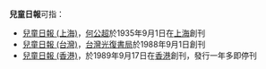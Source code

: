 '''兒童日報'''可指：
*[[兒童日報_(上海)|兒童日報 (上海)]]，[[何公超|何公超]]於1935年9月1日在[[上海|上海]]創刊
*[[兒童日報_(台灣)|兒童日報 (台灣)]]，[[台灣|台灣]][[光復書局|光復書局]]於1988年9月1日創刊
*[[兒童日報_(香港)|兒童日報 (香港)]]，於1989年9月17日在[[香港|香港]]創刊，發行一年多即停刊
{{disambig|Cat=組織機構消歧義}}